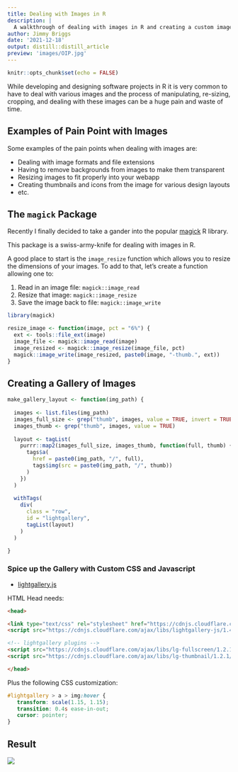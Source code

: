 ```yaml
---
title: Dealing with Images in R
description: |
  A walkthrough of dealing with images in R and creating a custom image gallery.
author: Jimmy Briggs
date: '2021-12-18'
output: distill::distill_article
preview: 'images/OIP.jpg'
---
```


```r
knitr::opts_chunk$set(echo = FALSE)
```

While developing and designing software projects in R it is very common
to have to deal with various images and the process of manipulating,
re-sizing, cropping, and dealing with these images can be a huge pain
and waste of time.

## Examples of Pain Point with Images

Some examples of the pain points when dealing with images are:

-   Dealing with image formats and file extensions
-   Having to remove backgrounds from images to make them transparent
-   Resizing images to fit properly into your webapp
-   Creating thumbnails and icons from the image for various design
    layouts
-   etc.

## The `magick` Package

Recently I finally decided to take a gander into the popular [magick]()
R library.

This package is a swiss-army-knife for dealing with images in R.

A good place to start is the `image_resize` function which allows you to
resize the dimensions of your images. To add to that, let's create a
function allowing one to:

1.  Read in an image file: `magick::image_read`
2.  Resize that image: `magick::image_resize`
3.  Save the image back to file: `magick::image_write`

```r
library(magick)

resize_image <- function(image, pct = "6%") {
  ext <- tools::file_ext(image)
  image_file <- magick::image_read(image)
  image_resized <- magick::image_resize(image_file, pct)
  magick::image_write(image_resized, paste0(image, "-thumb.", ext))
}
```

## Creating a Gallery of Images

```r
make_gallery_layout <- function(img_path) {
  
  images <- list.files(img_path)
  images_full_size <- grep("thumb", images, value = TRUE, invert = TRUE)
  images_thumb <- grep("thumb", images, value = TRUE)
  
  layout <- tagList(
    purrr::map2(images_full_size, images_thumb, function(full, thumb) {
      tags$a(
        href = paste0(img_path, "/", full),
        tags$img(src = paste0(img_path, "/", thumb))
      )
    })
  )
  
  withTags(
    div(
      class = "row",
      id = "lightgallery",
      tagList(layout)
    )
  )

}
```

### Spice up the Gallery with Custom CSS and Javascript

-   [lightgallery.js]()

HTML Head needs:

``` html
<head>

<link type="text/css" rel="stylesheet" href="https://cdnjs.cloudflare.com/ajax/libs/lightgallery/1.6.0/css/lightgallery.min.css" />
<script src="https://cdnjs.cloudflare.com/ajax/libs/lightgallery-js/1.4.1-beta.0/js/lightgallery.min.js"></script>

<!-- lightgallery plugins -->
<script src="https://cdnjs.cloudflare.com/ajax/libs/lg-fullscreen/1.2.1/lg-fullscreen.min.js"></script>
<script src="https://cdnjs.cloudflare.com/ajax/libs/lg-thumbnail/1.2.1/lg-thumbnail.min.js"></script>

</head>
```

Plus the following CSS customization:

``` css
#lightgallery > a > img:hover {
   transform: scale(1.15, 1.15);
   transition: 0.4s ease-in-out;
   cursor: pointer;
}
```

## Result

![](images/example.png)
